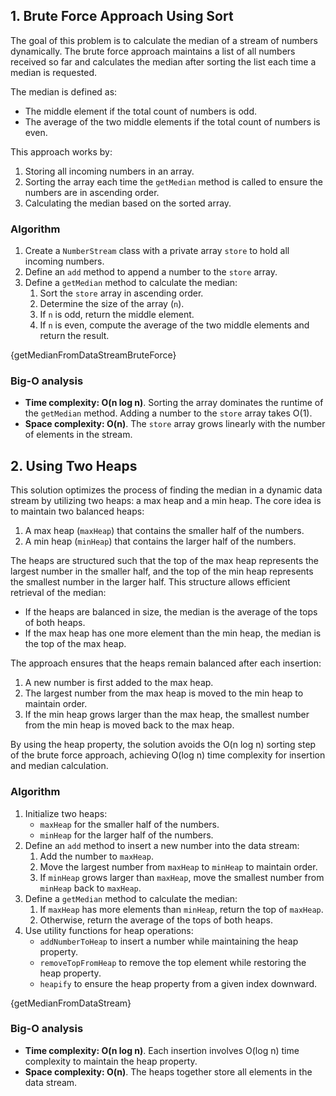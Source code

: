 

## 1. Brute Force Approach Using Sort

The goal of this problem is to calculate the median of a stream of numbers dynamically. The brute force approach maintains a list of all numbers received so far and calculates the median after sorting the list each time a median is requested.

The median is defined as:

- The middle element if the total count of numbers is odd.
- The average of the two middle elements if the total count of numbers is even.

This approach works by:

1. Storing all incoming numbers in an array.
2. Sorting the array each time the `getMedian` method is called to ensure the numbers are in ascending order.
3. Calculating the median based on the sorted array.

### Algorithm

1. Create a `NumberStream` class with a private array `store` to hold all incoming numbers.
2. Define an `add` method to append a number to the `store` array.
3. Define a `getMedian` method to calculate the median:
   1. Sort the `store` array in ascending order.
   2. Determine the size of the array (`n`).
   3. If `n` is odd, return the middle element.
   4. If `n` is even, compute the average of the two middle elements and return the result.

<MDXCodeBlock>{getMedianFromDataStreamBruteForce}</MDXCodeBlock>

### Big-O analysis

- **Time complexity: O(n log n)**. Sorting the array dominates the runtime of the `getMedian` method. Adding a number to the `store` array takes O(1).
- **Space complexity: O(n)**. The `store` array grows linearly with the number of elements in the stream.

## 2. Using Two Heaps

This solution optimizes the process of finding the median in a dynamic data stream by utilizing two heaps: a max heap and a min heap. The core idea is to maintain two balanced heaps:

1. A max heap (`maxHeap`) that contains the smaller half of the numbers.
2. A min heap (`minHeap`) that contains the larger half of the numbers.

The heaps are structured such that the top of the max heap represents the largest number in the smaller half, and the top of the min heap represents the smallest number in the larger half. This structure allows efficient retrieval of the median:

- If the heaps are balanced in size, the median is the average of the tops of both heaps.
- If the max heap has one more element than the min heap, the median is the top of the max heap.

The approach ensures that the heaps remain balanced after each insertion:

1. A new number is first added to the max heap.
2. The largest number from the max heap is moved to the min heap to maintain order.
3. If the min heap grows larger than the max heap, the smallest number from the min heap is moved back to the max heap.

By using the heap property, the solution avoids the O(n log n) sorting step of the brute force approach, achieving O(log n) time complexity for insertion and median calculation.

### Algorithm

1. Initialize two heaps:
   - `maxHeap` for the smaller half of the numbers.
   - `minHeap` for the larger half of the numbers.
2. Define an `add` method to insert a new number into the data stream:
   1. Add the number to `maxHeap`.
   2. Move the largest number from `maxHeap` to `minHeap` to maintain order.
   3. If `minHeap` grows larger than `maxHeap`, move the smallest number from `minHeap` back to `maxHeap`.
3. Define a `getMedian` method to calculate the median:
   1. If `maxHeap` has more elements than `minHeap`, return the top of `maxHeap`.
   2. Otherwise, return the average of the tops of both heaps.
4. Use utility functions for heap operations:
   - `addNumberToHeap` to insert a number while maintaining the heap property.
   - `removeTopFromHeap` to remove the top element while restoring the heap property.
   - `heapify` to ensure the heap property from a given index downward.

<MDXCodeBlock>{getMedianFromDataStream}</MDXCodeBlock>

### Big-O analysis

- **Time complexity: O(n log n)**. Each insertion involves O(log n) time complexity to maintain the heap property.
- **Space complexity: O(n)**. The heaps together store all elements in the data stream.
